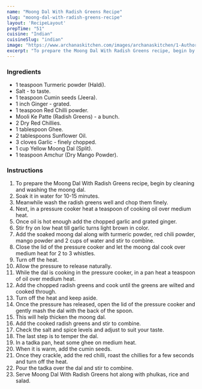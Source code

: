 ---
name: "Moong Dal With Radish Greens Recipe"
slug: "moong-dal-with-radish-greens-recipe"
layout: 'RecipeLayout'
prepTime: "51"
cuisine: "Indian"
cuisineSlug: "indian"
image: "https://www.archanaskitchen.com/images/archanaskitchen/1-Author/Hina_Gujral/Moong_Dal_Recipe_with_Radish_Greens.jpg"
excerpt: "To prepare the Moong Dal With Radish Greens recipe, begin by cleaning and washing the moong dal"
---

### Ingredients

- 1 teaspoon Turmeric powder (Haldi).
- Salt - to taste.
- 1 teaspoon Cumin seeds (Jeera).
- 1 inch Ginger - grated.
- 1 teaspoon Red Chilli powder.
- Mooli Ke Patte (Radish Greens) - a bunch.
- 2 Dry Red Chillies.
- 1 tablespoon Ghee.
- 2 tablespoons Sunflower Oil.
- 3 cloves Garlic - finely chopped.
- 1 cup Yellow Moong Dal (Split).
- 1 teaspoon Amchur (Dry Mango Powder).

### Instructions

1. To prepare the Moong Dal With Radish Greens recipe, begin by cleaning and washing the moong dal.
1. Soak it in water for 10-15 minutes.
1. Meanwhile wash the radish greens well and chop them finely.
1. Next, in a pressure cooker heat a teaspoon of cooking oil over medium heat.
1. Once oil is hot enough add the chopped garlic and grated ginger.
1. Stir fry on low heat till garlic turns light brown in color.
1. Add the soaked moong dal along with turmeric powder, red chili powder, mango powder and 2 cups of water and stir to combine.
1. Close the lid of the pressure cooker and let the moong dal cook over medium heat for 2 to 3 whistles.
1. Turn off the heat.
1. Allow the pressure to release naturally.
1. While the dal is cooking in the pressure cooker, in a pan heat a teaspoon of oil over medium heat.
1. Add the chopped radish greens and cook until the greens are wilted and cooked through.
1. Turn off the heat and keep aside.
1. Once the pressure has released, open the lid of the pressure cooker and gently mash the dal with the back of the spoon.
1. This will help thicken the moong dal.
1. Add the cooked radish greens and stir to combine.
1. Check the salt and spice levels and adjust to suit your taste.
1. The last step is to temper the dal.
1. In a tadka pan, heat some ghee on medium heat.
1. When it is warm, add the cumin seeds.
1. Once they crackle, add the red chilli, roast the chillies for a few seconds and turn off the heat.
1. Pour the tadka over the dal and stir to combine.
1. Serve Moong Dal With Radish Greens hot along with phulkas, rice and salad.
